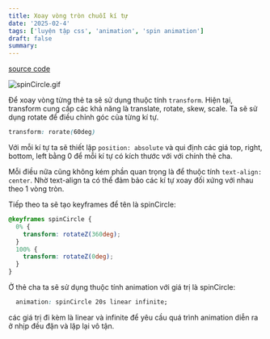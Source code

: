```yaml
---
title: Xoay vòng tròn chuỗi kí tự
date: '2025-02-4'
tags: ['luyện tập css', 'animation', 'spin animation']
draft: false
summary:
---
```


[source code](https://github.com/haingdc/circle-benard)

![spinCircle.gif](/static/images/650aec46-fe0f-4f26-8dce-1ee0503f26c9/2379ac1449f743a19c6a5405743af00f.gif)


Để xoay vòng từng thẻ ta sẽ sử dụng thuộc tính `transform`. Hiện tại, transform cung cấp các khả năng là translate, rotate, skew, scale. Ta sẽ sử dụng rotate để điều chỉnh góc của từng kí tự.

```css
transform: rorate(60deg)
```

Với mỗi kí tự ta sẽ thiết lập `position: absolute` và qui định các giá top, right, bottom, left bằng 0 để mỗi kí tự có kích thước với với chính thẻ cha.

Mỗi điều nữa cũng không kém phần quan trọng là để thuộc tính `text-align: center`. Nhờ text-align ta có thể đảm bảo các kí tự xoay đối xứng với nhau theo 1 vòng tròn.

Tiếp theo ta sẽ tạo keyframes để tên là spinCircle:

```css
@keyframes spinCircle {
  0% {
    transform: rotateZ(360deg);
  }
  100% {
    transform: rotateZ(0deg);
  }
}
```

Ở thẻ cha ta sẽ sử dụng thuộc tính animation với giá trị là spinCircle:

```css
  animation: spinCircle 20s linear infinite;
```

các giá trị đi kèm là linear và infinite để yêu cầu quá trình animation diễn ra ở nhịp đều đặn và lặp lại vô tận.

